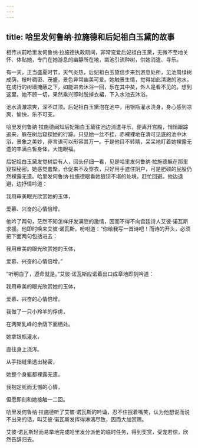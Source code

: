 ```yaml
---
---
---
```

title: 哈里发何鲁纳·拉施德和后妃祖白玉黛的故事
---




相传从前哈里发何鲁纳·拉施德执政期间，非常宠爱后妃祖白玉黛，无微不至地关怀、体贴她，专门在她游息的幽静所在地，凿池引流种树，供她消遣、寻乐。

有一天，正当盛夏时节，天气炎热，后妃祖白玉黛信步来到游息处所，见池周绿树成荫，枝叶稠密、茂盛，景色异常幽美可爱。她触景生情，觉得如此清澈的池水，在成行的树墙掩蔽之下，如能进去沐浴一回，乐在其中矣，外人是看不见的。想到这里，她不顾一切，果然乘兴即时脱掉衣裙，下入水池去沐浴。

池水清澈凉爽，深不过顶。后妃祖白玉黛泡在池中，用银瓶灌水浇身，身心感到凉爽、愉快，乐不可支。

哈里发何鲁纳·拉施德闻知后妃祖白玉黛往池边消遣寻乐，便离开宫殿，悄悄跟踪追来，躲在树后窥探她的行踪。只见她一丝不挂，赤裸裸地在清可见底的池中沐浴，景象之美妙，非言语可以形容其万一。于是他目不转睛，呆呆地盯着她裸露无遗的丰满白皙身体，大饱眼福。

后妃祖白玉黛发觉树后有人，回头仔细一看，见是哈里发何鲁纳·拉施德躲在那里窥探秘密。她感觉羞惭，仓促来不及穿衣，只好用手遮住阴户，可是肥硕的屁股仍然裸露无遗。哈里发何鲁纳·拉施德眼看她狼狈不堪的处境，赶忙回避。他边退避，边抒情吟道：

我用审美眼光欣赏她的玉体，

爱慕、兴奋的心情倍增。

他吟了两句，茫然不知怎样抒发满腔的激情，因而不得不向宫廷诗人艾彼·诺瓦斯求援。他即时唤来艾彼·诺瓦斯，吩咐道：“你给我写一首诗吧！而诗的开头，必须把下面两句包括进去：

我用审美的眼光欣赏她的玉体，

爱慕、兴奋的心情倍增。”

“听明白了，遵命就是。”艾彼·诺瓦斯应诺着出口成章地即刻吟道：

我用审美的眼光欣赏她的玉体，

爱慕、兴奋的心情倍增。

我做了一只小羚羊的俘虏，

在两架乳峰的余荫下面栖处。

她拿银瓶灌水，

直往身上浇泻。

从手指缝里透出秘密，

她整个身躯都裸露无遗。

我抱定死而无憾的心情，

但愿即刻和她接触一二回。

哈里发何鲁纳·拉施德听了艾彼·诺瓦斯的吟诵，忍不住抿着嘴笑，认为他想说而说不出来的话，叫艾彼·诺瓦斯发挥得淋漓尽致，因而大加赏赐。

艾彼·诺瓦斯轻而易举地完成哈里发分派他的临时任务，得到奖赏，受宠若惊，欣然告辞归去。